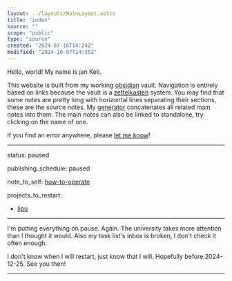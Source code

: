 ```yaml
---
layout: ../layouts/MainLayout.astro
title: "index"
source: ""
scope: "public"
type: "source"
created: "2024-07-16T14:24Z"
modified: "2024-10-07T14:35Z"
---
```



<NoteMeta name="hello-world" source="" scope="public" type="main" created="2024-06-13T19:58Z" modified="2024-07-16T14:27Z" />

Hello, world! My name is jan Keli.

This website is built from my working [obsidian](/obsidian) vault. Navigation is entirely based on links because the vault is a [zettelkasten](/zettelkasten) system. You may find that some notes are pretty long with horizontal lines separating their sections, these are the source notes. My [generator](https://github.com/janKeli/site-builder) concatenates all related main notes into them. The main notes can also be linked to standalone, try clicking on the name of one.

If you find an error anywhere, please [let me know](/contact)!

---

<NoteMeta name="now" source="" scope="public" type="main" created="2024-07-16T14:24Z" modified="2024-10-07T14:35Z" />

status: paused

publishing_schedule: paused

note_to_self: [how-to-operate](/how-to-operate)

projects_to_restart:
- [lipu](/lipu)

---

<NoteMeta name="pausing-again" source="" scope="public" type="main" created="2024-10-07T14:35Z" modified="2024-10-07T14:39Z" />

I'm putting everything on pause. Again. The university takes more attention than I thought it would. Also my task list's inbox is broken, I don't check it often enough.

I don't know when I will restart, just know that I will. Hopefully before 2024-12-25. See you then!

---

<NoteMeta name="brainmade-mark" source="https://brainmade.org/" scope="public" type="main" created="2024-08-13T10:04Z" modified="2024-08-13T10:10Z" />

<a href="https://brainmade.org/">
<svg width="256" height="80" viewBox="0 0 256 80" fill="none" xmlns="http://www.w3.org/2000/svg">
<g clip-path="url(#clip0_4_23)">
<path d="M52.612 78.7824H23.33C21.9166 78.7824 20.7709 77.6368 20.7709 76.2235V68.5467H12.7969C11.3836 68.5467 10.2378 67.401 10.2378 65.9877V55.3135L1.41666 50.9172C0.0382205 50.2291 -0.424107 48.488 0.431411 47.2068L10.2378 32.4928V28.1426C10.2412 12.599 22.8433 0.000244141 38.3878 0.000244141C53.9322 0.000244141 66.5344 12.599 66.5377 28.1426C65.9063 55.9671 55.7774 51.6594 55.3571 62.1884L55.1711 76.2235C55.1617 76.9301 54.8846 77.5699 54.4215 78.0329C53.9584 78.496 53.3187 78.7824 52.612 78.7824ZM25.8891 73.6645H50.0529L50.3386 59.1231C50.0761 52.467 62.0549 50.8795 61.4196 28.3885C61.0605 15.6763 51.1058 5.11757 38.3878 5.11757C25.6698 5.11757 15.359 15.4253 15.356 28.1426V33.2605C15.3552 33.7658 15.2057 34.2598 14.9261 34.6807L6.29684 47.6213L13.9408 51.4418C14.8085 51.8754 15.3565 52.7622 15.356 53.7321V63.4288H23.33C24.7433 63.4288 25.8891 64.5744 25.8891 65.9877V73.6645Z" fill="var(--color-text)"/>
<path d="M40.3721 58.2219V38.9335C40.4904 38.9335 40.6087 38.9524 40.727 38.9524C50.4958 38.9397 57.7768 29.9404 55.7494 20.3848C55.555 19.4713 54.8413 18.7576 53.9278 18.5633C45.8216 16.8321 37.8066 21.8546 35.8299 29.904C35.8064 29.8804 35.7873 29.8543 35.7637 29.8306C32.09 26.1425 26.7949 24.5718 21.7042 25.6601C20.7906 25.8544 20.0769 26.5681 19.8826 27.4816C17.8553 37.0362 25.1347 46.0349 34.9026 46.0492C35.1392 46.0492 35.3947 46.0208 35.6407 46.009V58.2219H40.3721ZM43.211 26.0788C45.3532 23.9341 48.3082 22.8043 51.3349 22.9728C51.6841 29.3127 46.4475 34.5501 40.1072 34.2023C39.9298 31.1748 41.06 28.2168 43.211 26.0788ZM27.4032 38.1931C25.2499 36.0557 24.1149 33.0987 24.2852 30.0696C30.6292 29.7121 35.8718 34.9555 35.5129 41.2991C32.4895 41.4687 29.5401 40.3385 27.4032 38.1931Z" fill="var(--color-text)"/>
<path d="M104.235 24.6122C104.235 27.7406 103.191 30.1603 101.102 31.8712C99.0136 33.5821 96.1129 34.4375 92.4 34.4375H77.0625V0H91.0947C94.8366 0 97.6648 0.733233 99.5792 2.1997C101.508 3.64987 102.473 5.80069 102.473 8.65215C102.473 10.6074 101.987 12.2613 101.015 13.6137C100.058 14.9498 98.593 15.8541 96.6205 16.3267C99.1006 16.6525 100.986 17.5324 102.277 18.9663C103.582 20.3839 104.235 22.2658 104.235 24.6122ZM96.0114 9.62979C96.0114 8.08185 95.569 6.98201 94.6843 6.33024C93.8141 5.67848 92.516 5.3526 90.7901 5.3526H83.4803V13.8825H90.8336C92.6466 13.8825 93.9591 13.5322 94.7713 12.8316C95.598 12.1146 96.0114 11.0474 96.0114 9.62979ZM97.7953 24.05C97.7953 20.8238 95.7358 19.2107 91.6168 19.2107H83.4803V29.0849H91.8561C93.9156 29.0849 95.4167 28.6694 96.3595 27.8384C97.3167 26.9911 97.7953 25.7283 97.7953 24.05Z" fill="var(--color-text)"/>
<path d="M130.319 34.4375L123.206 21.3615H115.678V34.4375H109.26V0H124.576C128.231 0 131.052 0.888026 133.039 2.66408C135.026 4.42384 136.019 6.95756 136.019 10.2653C136.019 12.6768 135.41 14.7624 134.192 16.5222C132.974 18.2656 131.327 19.4144 129.253 19.9684L137.542 34.4375H130.319ZM129.558 10.5586C129.558 7.25086 127.673 5.59701 123.902 5.59701H115.678V15.7645H124.076C125.874 15.7645 127.237 15.3083 128.166 14.3958C129.094 13.4833 129.558 12.2043 129.558 10.5586Z" fill="var(--color-text)"/>
<path d="M163.127 34.4375L160.407 25.6387H148.724L146.005 34.4375H139.587L150.769 0H158.34L169.479 34.4375H163.127ZM154.555 5.30372L154.424 5.84142C154.279 6.42801 154.105 7.09606 153.902 7.84559C153.699 8.59512 152.452 12.7175 150.16 20.2128H158.971L155.947 10.3141L155.012 6.99015L154.555 5.30372Z" fill="var(--color-text)"/>
<path d="M173.656 34.4375V0H180.074V34.4375H173.656Z" fill="var(--color-text)"/>
<path d="M204.723 34.4375L191.365 7.91891C191.626 10.4934 191.756 12.5627 191.756 14.127V34.4375H186.057V0H193.388L206.942 26.7386C206.681 24.2782 206.55 22.0377 206.55 20.0173V0H212.25V34.4375H204.723Z" fill="var(--color-text)"/>
<path d="M105.259 78.75V58.0667C105.259 57.5985 105.259 57.1302 105.259 56.662C105.274 56.1938 105.351 54.1836 105.489 50.6314C104.399 54.9747 103.593 58.0021 103.071 59.7136L97.2209 78.75H92.3844L86.5346 59.7136L84.0702 50.6314C84.2545 54.3773 84.3466 56.8557 84.3466 58.0667V78.75H78.3125V44.625H87.4097L93.2136 63.7098L93.7202 65.5505L94.8257 70.1279L96.2767 64.6544L102.242 44.625H111.293V78.75H105.259Z" fill="var(--color-text)"/>
<path d="M140.542 78.75L137.663 70.031H125.296L122.417 78.75H115.623L127.461 44.625H135.475L147.267 78.75H140.542ZM131.468 49.8806L131.33 50.4134C131.176 50.9947 130.992 51.6567 130.777 52.3994C130.562 53.1421 129.242 57.2271 126.816 64.6544H136.143L132.942 54.8455L131.952 51.5517L131.468 49.8806Z" fill="var(--color-text)"/>
<path d="M180.616 61.4332C180.616 64.9531 179.956 68.0289 178.636 70.6608C177.33 73.2764 175.473 75.2786 173.062 76.6671C170.667 78.0557 167.918 78.75 164.817 78.75H151.689V44.625H163.435C168.901 44.625 173.131 46.0782 176.125 48.9845C179.119 51.8746 180.616 56.0242 180.616 61.4332ZM173.776 61.4332C173.776 57.768 172.87 54.9747 171.058 53.0533C169.247 51.1158 166.659 50.147 163.297 50.147H158.483V73.228H164.241C167.158 73.228 169.477 72.1704 171.197 70.0553C172.916 67.9401 173.776 65.0661 173.776 61.4332Z" fill="var(--color-text)"/>
<path d="M185.775 78.75V44.625H211.293V50.147H192.569V58.7206H209.889V64.2426H192.569V73.228H212.238V78.75H185.775Z" fill="var(--color-text)"/>
<path d="M217.282 78.75V71.3631H223.937V78.75H217.282Z" fill="var(--color-text)"/>
<path d="M242.168 54.4524C244.943 54.4524 247.384 54.9731 249.491 56.0144C251.597 57.0557 253.212 58.5458 254.335 60.4847C255.445 62.4237 256 64.6858 256 67.2711C256 71.2448 254.77 74.3627 252.31 76.6248C249.838 78.8749 246.457 80 242.168 80C237.891 80 234.555 78.8749 232.158 76.6248C229.761 74.3746 228.562 71.2448 228.562 67.2352C228.562 63.2256 229.774 60.0957 232.196 57.8456C234.618 55.5835 237.942 54.4524 242.168 54.4524ZM242.168 59.8564C239.292 59.8564 237.04 60.5027 235.412 61.7953C233.772 63.088 232.952 64.9013 232.952 67.2352C232.952 69.605 233.766 71.4363 235.393 72.7289C237.008 74.0215 239.266 74.6679 242.168 74.6679C245.094 74.6679 247.403 74.0096 249.093 72.693C250.771 71.3645 251.61 69.5572 251.61 67.2711C251.61 64.9013 250.79 63.076 249.15 61.7953C247.51 60.5027 245.183 59.8564 242.168 59.8564Z" fill="var(--color-text)"/>
<path d="M255.622 33.0521L245.498 38.9228V45.1347H255.622V50.4309H228.96V37.7917C228.96 34.7756 229.647 32.4476 231.022 30.8079C232.385 29.1682 234.346 28.3483 236.907 28.3483C238.774 28.3483 240.389 28.851 241.751 29.8564C243.101 30.8618 243.991 32.2202 244.419 33.9318L255.622 27.0916V33.0521ZM237.134 33.6804C234.574 33.6804 233.293 35.2364 233.293 38.3483V45.1347H241.165V38.2047C241.165 36.7205 240.812 35.5955 240.105 34.8294C239.399 34.0634 238.408 33.6804 237.134 33.6804Z" fill="var(--color-text)"/>
<path d="M251.629 11.8492C251.629 10.4728 251.421 9.13824 251.004 7.8456C250.576 6.55296 250.033 5.55356 249.377 4.8474H245.687V11.0233H241.562V0H251.364C252.815 1.34051 253.95 3.08797 254.77 5.24237C255.59 7.3848 256 9.63495 256 11.9928C256 16.1101 254.802 19.2759 252.405 21.4901C249.995 23.7044 246.583 24.8115 242.168 24.8115C237.778 24.8115 234.416 23.6984 232.082 21.4722C229.736 19.246 228.562 16.0443 228.562 11.8671C228.562 5.93058 230.877 2.1544 235.507 0.5386L237.059 5.4219C235.709 5.94853 234.687 6.77439 233.993 7.89946C233.299 9.02454 232.952 10.3471 232.952 11.8671C232.952 14.3567 233.747 16.2478 235.337 17.5404C236.926 18.833 239.203 19.4794 242.168 19.4794C245.183 19.4794 247.516 18.8151 249.169 17.4865C250.809 16.146 251.629 14.2669 251.629 11.8492Z" fill="var(--color-text)"/>
</g>
<defs>
<clipPath id="clip0_4_23">
<rect width="256" height="80" fill="var(--color-text)"/>
</clipPath>
</defs>
</svg>
</a>
